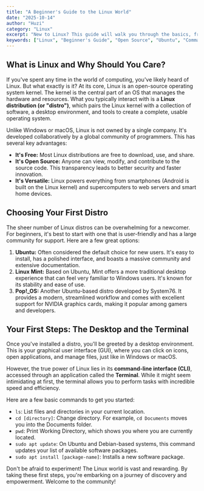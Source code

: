 ```yaml
---
title: "A Beginner's Guide to the Linux World"
date: "2025-10-14"
author: "Huzi"
category: "Linux"
excerpt: "New to Linux? This guide will walk you through the basics, from understanding what it is to choosing your first distribution and mastering the command line."
keywords: ["Linux", "Beginner's Guide", "Open Source", "Ubuntu", "Command Line"]
---
```


## What is Linux and Why Should You Care?

If you've spent any time in the world of computing, you've likely heard of Linux. But what exactly is it? At its core, Linux is an open-source operating system kernel. The kernel is the central part of an OS that manages the hardware and resources. What you typically interact with is a **Linux distribution (or "distro")**, which pairs the Linux kernel with a collection of software, a desktop environment, and tools to create a complete, usable operating system.

Unlike Windows or macOS, Linux is not owned by a single company. It's developed collaboratively by a global community of programmers. This has several key advantages:

- **It's Free:** Most Linux distributions are free to download, use, and share.
- **It's Open Source:** Anyone can view, modify, and contribute to the source code. This transparency leads to better security and faster innovation.
- **It's Versatile:** Linux powers everything from smartphones (Android is built on the Linux kernel) and supercomputers to web servers and smart home devices.

## Choosing Your First Distro

The sheer number of Linux distros can be overwhelming for a newcomer. For beginners, it's best to start with one that is user-friendly and has a large community for support. Here are a few great options:

1.  **Ubuntu:** Often considered the default choice for new users. It's easy to install, has a polished interface, and boasts a massive community and extensive documentation.
2.  **Linux Mint:** Based on Ubuntu, Mint offers a more traditional desktop experience that can feel very familiar to Windows users. It's known for its stability and ease of use.
3.  **Pop!_OS:** Another Ubuntu-based distro developed by System76. It provides a modern, streamlined workflow and comes with excellent support for NVIDIA graphics cards, making it popular among gamers and developers.

## Your First Steps: The Desktop and the Terminal

Once you've installed a distro, you'll be greeted by a desktop environment. This is your graphical user interface (GUI), where you can click on icons, open applications, and manage files, just like in Windows or macOS.

However, the true power of Linux lies in its **command-line interface (CLI)**, accessed through an application called the **Terminal**. While it might seem intimidating at first, the terminal allows you to perform tasks with incredible speed and efficiency.

Here are a few basic commands to get you started:

- `ls`: List files and directories in your current location.
- `cd [directory]`: Change directory. For example, `cd Documents` moves you into the Documents folder.
- `pwd`: Print Working Directory, which shows you where you are currently located.
- `sudo apt update`: On Ubuntu and Debian-based systems, this command updates your list of available software packages.
- `sudo apt install [package-name]`: Installs a new software package.

Don't be afraid to experiment! The Linux world is vast and rewarding. By taking these first steps, you're embarking on a journey of discovery and empowerment. Welcome to the community!